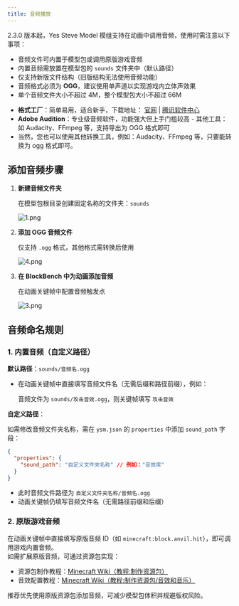 ```yaml
---
title: 音频播放
---
```



2.3.0 版本起，Yes Steve Model 模组支持在动画中调用音频，使用时需注意以下事项：

- 音频文件可内置于模型包或调用原版游戏音频
- 内置音频需放置在模型包的 `sounds` 文件夹中（默认路径）
- 仅支持新版文件结构（旧版结构无法使用音频功能）
- 音频格式必须为 **OGG**，建议使用单声道以实现游戏内立体声效果
- 单个音频文件大小不超过 4M，整个模型包大小不超过 66M

<Aside title="如何转换音频？ 常用音频转换工具推荐：">

- **格式工厂**：简单易用，适合新手，下载地址：
  [官网](http://www.pcfreetime.com/formatfactory/CN/index.html) |
  [腾讯软件中心](https://pc.qq.com/detail/11/detail_1511.html)
- **Adobe Audition**：专业级音频软件，功能强大但上手门槛较高 - 其他工具：如
  Audacity、FFmpeg 等，支持导出为 OGG 格式即可
- 当然，您也可以使用其他转换工具，例如：Audacity、FFmpeg 等，只要能转换为 ogg 格式即可。

</Aside>

## 添加音频步骤

<Steps>

1. **新建音频文件夹**

   在模型包根目录创建固定名称的文件夹：`sounds`

   ![1.png](https://s2.loli.net/2025/01/30/HZMXbJgK1i6raef.png)

2. **添加 OGG 音频文件**

   仅支持 `.ogg` 格式，其他格式需转换后使用

   ![4.png](https://s2.loli.net/2025/01/30/niRbwcJYmG9dqzO.png)

3. **在 BlockBench 中为动画添加音频**

   在动画关键帧中配置音频触发点

   ![3.png](https://s2.loli.net/2025/01/30/bQ3r4OSskhH5z7a.png)

</Steps>

## 音频命名规则

### 1. 内置音频（自定义路径）

**默认路径**：`sounds/音频名.ogg`

- 在动画关键帧中直接填写音频文件名（无需后缀和路径前缀），例如：

  音频文件为 `sounds/攻击音效.ogg`，则关键帧填写 `攻击音效`

**自定义路径**：

如需修改音频文件夹名称，需在 `ysm.json` 的 `properties` 中添加 `sound_path` 字段：

```json
{
  "properties": {
    "sound_path": "自定义文件夹名称" // 例如："音效库"
  }
}
```

- 此时音频文件路径为 `自定义文件夹名称/音频名.ogg`
- 动画关键帧仍填写音频文件名（无需路径前缀和后缀）

### 2. 原版游戏音频

在动画关键帧中直接填写原版音频 ID（如 `minecraft:block.anvil.hit`），即可调用游戏内置音频。  
如需扩展原版音频，可通过资源包实现：

- 资源包制作教程：[Minecraft Wiki（教程:制作资源包）](https://zh.minecraft.wiki/w/Tutorial:%E5%88%B6%E4%BD%9C%E8%B5%84%E6%BA%90%E5%8C%85?variant=zh-cn)
- 音效配置教程：[Minecraft Wiki（教程:制作资源包/音效和音乐）](https://zh.minecraft.wiki/w/Tutorial:%E5%88%B6%E4%BD%9C%E8%B5%84%E6%BA%90%E5%8C%85/%E9%9F%B3%E6%95%88%E5%92%8C%E9%9F%B3%E4%B9%90)

<Aside>

推荐优先使用原版资源包添加音频，可减少模型包体积并规避版权风险。

</Aside>
